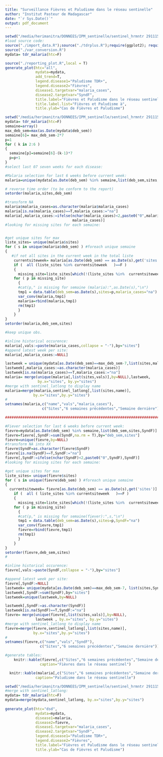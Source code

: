 ```yaml
---
title: "Surveillance Fièvres et Paludisme dans le réseau sentinelle"
author: "Institut Pasteur de Madagascar"
date: "`r Sys.Date()`"
output: pdf_document
---
```




```r
setwd("/media/herimanitra/DONNEES/IPM_sentinelle/sentinel_hrmntr 291115/Sentinel")
#load source code:
source("./import_data.R");source("./tdrplus.R");require(ggplot2); require(gridExtra)
source("./var_conversion.R")
mydata= tdr_malaria(htc=F)

source("./reporting_plot.R",local = T)
generate_plot(htc="all",
              mydata=mydata,
              add_trend=T,
              legend.disease1="Paludisme TDR+",
              legend.disease2="Fièvres",
              disease1.targetvar="malaria_cases",
              disease2.targetvar="SyndF",
              title.label="Fièvres et Paludisme dans le réseau sentinelle",
              title.label.list="Fièvres et Paludisme à",
              title.ylab="Cas de Fièvres et Paludisme")
```


```r
setwd("/media/herimanitra/DONNEES/IPM_sentinelle/sentinel_hrmntr 291115/Sentinel")
mydata= tdr_malaria(htc=F)
semaine=array()
max_deb_sem=max(as.Date(mydata$deb_sem))
semaine[6]= max_deb_sem-2*7 
p=1
for ( k in 2:6 )
{
  semaine[p]=semaine[6]-(k-1)*7
  p=p+1
}
#select last 07 seven weeks for each disease:

#Malaria selection for last 6 weeks before current week:
malaria=unique(mydata[as.Date(deb_sem) %in% semaine,list(deb_sem,sites,malaria_cases)],by=NULL)

# reverse time order (to be conform to the report)
setorder(malaria,sites,deb_sem)

#transform NA
malaria$malaria_cases=as.character(malaria$malaria_cases)
malaria[is.na(malaria_cases)==T,malaria_cases:="na"]
malaria[,malaria_cases:=ifelse(nchar(malaria_cases)<2,paste0("0",malaria_cases),
                               malaria_cases)]
#looking for missing sites for each semaine:


#get unique sites for max
liste_sites= unique(malaria$sites)
for ( s in unique(malaria$deb_sem) ) #foreach unique semaine
{ 
   #if not all sites in the current week in the total liste
    currentsiteweek= malaria[as.Date(deb_sem) == as.Date(s),get('sites')]
    if (  all (liste_sites %in% currentsiteweek   )==F )
    {
      missing_site=liste_sites[which(!(liste_sites %in%  currentsiteweek))]
    for ( p in missing_site)
      {
      #cat(p," is missing for semaine (malaria):",as.Date(s),"\n")
      tmp1 = data.table(deb_sem=as.Date(s),sites=p,malaria_cases="na")
      var_conv(malaria,tmp1)
      malaria=rbind(malaria,tmp1)
      rm(tmp1)
      }
    }
}
setorder(malaria,deb_sem,sites)

#keep unique obs.

#inline historical occurence:
malaria[,vals:=paste(malaria_cases,collapse = "-"),by="sites"]
#append latest week per site:
malaria[,malaria_cases:=NULL]

lastweek = unique(mydata[as.Date(deb_sem)==max_deb_sem-7,list(sites,malaria_cases)],by=NULL)
lastweek[,malaria_cases:=as.character(malaria_cases)]
lastweek[is.na(malaria_cases)==T,malaria_cases:="na"]
malaria= merge(unique(malaria[,list(sites,vals)],by=NULL),lastweek, 
               by.x="sites", by.y="sites")
#merge with sentinel_latlong to display name
malaria=merge(malaria,sentinel_latlong[,list(sites,name)],
             by.x="sites",by.y="sites")
#
setnames(malaria,c("name","vals","malaria_cases"),
                 c("Sites","6 semaines précédentes","Semaine dernière"))

##################################################################################

#Fiever selection for last 6 weeks before current week:
fievre=mydata[as.Date(deb_sem) %in% semaine,list(deb_sem,sites,SyndF)]
fievre=fievre[,SyndF:=sum(SyndF,na.rm = T),by="deb_sem,sites"]
fievre=unique(fievre,by=NULL)
#transform NA into XX
fievre$SyndF=as.character(fievre$SyndF)
fievre[is.na(SyndF)==T,SyndF:="na"]
fievre[,SyndF:=ifelse(nchar(SyndF)<2,paste0("0",SyndF),SyndF)]
#looking for missing sites for each semaine:

#get unique sites for max
liste_sites= unique(fievre$sites)
for ( s in unique(fievre$deb_sem) ) #foreach unique semaine
{ 
  currentsiteweek= fievre[as.Date(deb_sem) == as.Date(s),get('sites')]
    if (  all ( liste_sites %in% currentsiteweek   )==F )
    {
      missing_site=liste_sites[which(!(liste_sites %in%  currentsiteweek))]
    for ( p in missing_site)
      {
      #cat(p," is missing for semaine(fiever):",s,"\n")
      tmp1 = data.table(deb_sem=as.Date(s),sites=p,SyndF="na")
      var_conv(fievre,tmp1)
      fievre=rbind(fievre,tmp1)
      rm(tmp1)
      }
    }
}
setorder(fievre,deb_sem,sites)
#

#inline historical occurence:
fievre[,vals:=paste(SyndF,collapse = "-"),by="sites"]

#append latest week per site:
fievre[,SyndF:=NULL]
lastweek= unique(mydata[as.Date(deb_sem)==max_deb_sem-7, list(sites,SyndF)],by=NULL)
lastweek[,SyndF:=sum(SyndF),by="sites"]
lastweek=unique(lastweek,by=NULL)

lastweek[,SyndF:=as.character(SyndF)]
lastweek[is.na(SyndF)==T,SyndF:="na"]                           
fievre= merge(unique(fievre[,list(sites,vals)],by=NULL),
              lastweek , by.x="sites", by.y="sites")
#merge with sentinel_latlong to display name
fievre=merge(fievre,sentinel_latlong[,list(sites,name)],
             by.x="sites",by.y="sites")
#                
setnames(fievre,c("name","vals","SyndF"),
                c("Sites","6 semaines précédentes","Semaine dernière"))

#generate tables:
    knitr::kable(fievre[,c("Sites","6 semaines précédentes","Semaine dernière"),with=F],
                caption="Fièvres dans le réseau sentinel")

  knitr::kable(malaria[,c("Sites","6 semaines précédentes","Semaine dernière"),with=F],
              caption="Paludisme dans le réseau sentinelle")
```

```r
setwd("/media/herimanitra/DONNEES/IPM_sentinelle/sentinel_hrmntr 291115/Sentinel")
#merge with sentinel_latlong:
mydata= tdr_malaria(htc=F)
mydata=merge(mydata,sentinel_latlong, by.x="sites",by.y="sites")
                    
generate_plot(htc="dsd",
              mydata=mydata,
              disease1=malaria,
              disease2=fievre,
              disease1.targetvar="malaria_cases",
              disease2.targetvar="SyndF",
              legend.disease1="Paludisme TDR+",
              legend.disease2="Fièvres",
              title.label="Fièvres et Paludisme dans le réseau sentinelle",
              title.ylab="Cas de Fièvres et Paludisme")
```
